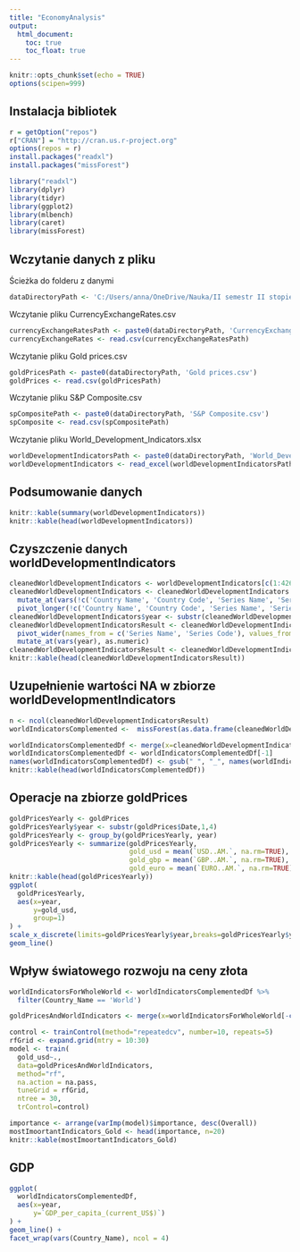 ```yaml
---
title: "EconomyAnalysis"
output: 
  html_document:
    toc: true
    toc_float: true
---
```


```r
knitr::opts_chunk$set(echo = TRUE)
options(scipen=999)
```

## Instalacja bibliotek
```r
r = getOption("repos")
r["CRAN"] = "http://cran.us.r-project.org"
options(repos = r)
install.packages("readxl")
install.packages("missForest")
```
```r
library("readxl")
library(dplyr)
library(tidyr)
library(ggplot2)
library(mlbench)
library(caret)
library(missForest)
```

## Wczytanie danych z pliku

Ścieżka do folderu z danymi

```r
dataDirectoryPath <- 'C:/Users/anna/OneDrive/Nauka/II semestr II stopień/Zaawansowana Eksploracja Danych/Data pack/Data pack/'
```

Wczytanie pliku CurrencyExchangeRates.csv

```r
currencyExchangeRatesPath <- paste0(dataDirectoryPath, 'CurrencyExchangeRates.csv')
currencyExchangeRates <- read.csv(currencyExchangeRatesPath)
```

Wczytanie pliku Gold prices.csv

```r
goldPricesPath <- paste0(dataDirectoryPath, 'Gold prices.csv')
goldPrices <- read.csv(goldPricesPath)
```

Wczytanie pliku S&P Composite.csv

```r
spCompositePath <- paste0(dataDirectoryPath, 'S&P Composite.csv')
spComposite <- read.csv(spCompositePath)
```

Wczytanie pliku World_Development_Indicators.xlsx
```r
worldDevelopmentIndicatorsPath <- paste0(dataDirectoryPath, 'World_Development_Indicators.xlsx')
worldDevelopmentIndicators <- read_excel(worldDevelopmentIndicatorsPath)
```

## Podsumowanie danych 

```r
knitr::kable(summary(worldDevelopmentIndicators))
knitr::kable(head(worldDevelopmentIndicators))
```

## Czyszczenie danych worldDevelopmentIndicators

```r
cleanedWorldDevelopmentIndicators <- worldDevelopmentIndicators[c(1:42600, 43666:43878),]
cleanedWorldDevelopmentIndicators <- cleanedWorldDevelopmentIndicators %>% 
  mutate_at(vars(!c('Country Name', 'Country Code', 'Series Name', 'Series Code')), as.factor) %>%
  pivot_longer(!c('Country Name', 'Country Code', 'Series Name', 'Series Code'), names_to = "year", values_to="value")
cleanedWorldDevelopmentIndicators$year <- substr(cleanedWorldDevelopmentIndicators$year,1,4)
cleanedWorldDevelopmentIndicatorsResult <- cleanedWorldDevelopmentIndicators %>% 
  pivot_wider(names_from = c('Series Name', 'Series Code'), values_from = 'value',  names_glue = "{`Series Name`}") %>%
  mutate_at(vars(year), as.numeric)
cleanedWorldDevelopmentIndicatorsResult <- cleanedWorldDevelopmentIndicatorsResult %>% select_if(colSums(!is.na(.)) > (nrow(cleanedWorldDevelopmentIndicatorsResult)/2))
knitr::kable(head(cleanedWorldDevelopmentIndicatorsResult))

```

## Uzupełnienie wartości NA w zbiorze worldDevelopmentIndicators
```r
n <- ncol(cleanedWorldDevelopmentIndicatorsResult)
worldIndicatorsComplemented <-  missForest(as.data.frame(cleanedWorldDevelopmentIndicatorsResult[3:n]))$ximp
```
```r
worldIndicatorsComplementedDf <- merge(x=cleanedWorldDevelopmentIndicatorsResult[1:2], y=worldIndicatorsComplemented, by = 'row.names', all = TRUE, sort=FALSE)
worldIndicatorsComplementedDf <- worldIndicatorsComplementedDf[-1]
names(worldIndicatorsComplementedDf) <- gsub(" ", "_", names(worldIndicatorsComplementedDf))
knitr::kable(head(worldIndicatorsComplementedDf))

```
## Operacje na zbiorze goldPrices
```r
goldPricesYearly <- goldPrices
goldPricesYearly$year <- substr(goldPrices$Date,1,4)
goldPricesYearly <- group_by(goldPricesYearly, year)
goldPricesYearly <- summarize(goldPricesYearly, 
                              gold_usd = mean(`USD..AM.`, na.rm=TRUE),
                              gold_gbp = mean(`GBP..AM.`, na.rm=TRUE),
                              gold_euro = mean(`EURO..AM.`, na.rm=TRUE))
knitr::kable(head(goldPricesYearly))
ggplot(
  goldPricesYearly, 
  aes(x=year, 
      y=gold_usd,
      group=1)
) +
scale_x_discrete(limits=goldPricesYearly$year,breaks=goldPricesYearly$year[seq(1,length(goldPricesYearly$year),by=5)]) +
geom_line()
```

## Wpływ światowego rozwoju na ceny złota
```r
worldIndicatorsForWholeWorld <- worldIndicatorsComplementedDf %>%
  filter(Country_Name == 'World')

goldPricesAndWorldIndicators <- merge(x=worldIndicatorsForWholeWorld[-c(1,2)], y=goldPricesYearly[c('year','gold_usd')], by='year')

control <- trainControl(method="repeatedcv", number=10, repeats=5)
rfGrid <- expand.grid(mtry = 10:30)
model <- train(
  gold_usd~., 
  data=goldPricesAndWorldIndicators, 
  method="rf", 
  na.action = na.pass,
  tuneGrid = rfGrid,
  ntree = 30,
  trControl=control)

importance <- arrange(varImp(model)$importance, desc(Overall)) 
mostImoortantIndicators_Gold <- head(importance, n=20)
knitr::kable(mostImoortantIndicators_Gold)
```


## GDP 
```r
ggplot(
  worldIndicatorsComplementedDf, 
  aes(x=year, 
      y=`GDP_per_capita_(current_US$)`)
) +
geom_line() +
facet_wrap(vars(Country_Name), ncol = 4)
```